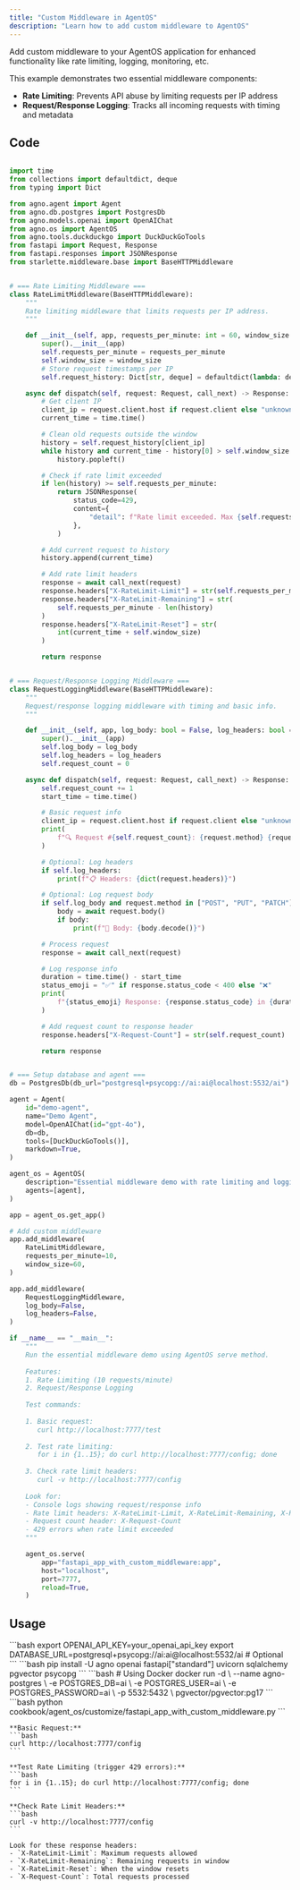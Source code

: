 ```yaml
---
title: "Custom Middleware in AgentOS"
description: "Learn how to add custom middleware to AgentOS"
---
```

Add custom middleware to your AgentOS application for enhanced functionality like rate limiting, logging, monitoring, etc.

This example demonstrates two essential middleware components:
- **Rate Limiting**: Prevents API abuse by limiting requests per IP address
- **Request/Response Logging**: Tracks all incoming requests with timing and metadata

## Code

```python cookbook/agent_os/customize/fastapi_app_with_custom_middleware.py

import time
from collections import defaultdict, deque
from typing import Dict

from agno.agent import Agent
from agno.db.postgres import PostgresDb
from agno.models.openai import OpenAIChat
from agno.os import AgentOS
from agno.tools.duckduckgo import DuckDuckGoTools
from fastapi import Request, Response
from fastapi.responses import JSONResponse
from starlette.middleware.base import BaseHTTPMiddleware


# === Rate Limiting Middleware ===
class RateLimitMiddleware(BaseHTTPMiddleware):
    """
    Rate limiting middleware that limits requests per IP address.
    """

    def __init__(self, app, requests_per_minute: int = 60, window_size: int = 60):
        super().__init__(app)
        self.requests_per_minute = requests_per_minute
        self.window_size = window_size
        # Store request timestamps per IP
        self.request_history: Dict[str, deque] = defaultdict(lambda: deque())

    async def dispatch(self, request: Request, call_next) -> Response:
        # Get client IP
        client_ip = request.client.host if request.client else "unknown"
        current_time = time.time()

        # Clean old requests outside the window
        history = self.request_history[client_ip]
        while history and current_time - history[0] > self.window_size:
            history.popleft()

        # Check if rate limit exceeded
        if len(history) >= self.requests_per_minute:
            return JSONResponse(
                status_code=429,
                content={
                    "detail": f"Rate limit exceeded. Max {self.requests_per_minute} requests per minute."
                },
            )

        # Add current request to history
        history.append(current_time)

        # Add rate limit headers
        response = await call_next(request)
        response.headers["X-RateLimit-Limit"] = str(self.requests_per_minute)
        response.headers["X-RateLimit-Remaining"] = str(
            self.requests_per_minute - len(history)
        )
        response.headers["X-RateLimit-Reset"] = str(
            int(current_time + self.window_size)
        )

        return response


# === Request/Response Logging Middleware ===
class RequestLoggingMiddleware(BaseHTTPMiddleware):
    """
    Request/response logging middleware with timing and basic info.
    """

    def __init__(self, app, log_body: bool = False, log_headers: bool = False):
        super().__init__(app)
        self.log_body = log_body
        self.log_headers = log_headers
        self.request_count = 0

    async def dispatch(self, request: Request, call_next) -> Response:
        self.request_count += 1
        start_time = time.time()

        # Basic request info
        client_ip = request.client.host if request.client else "unknown"
        print(
            f"🔍 Request #{self.request_count}: {request.method} {request.url.path} from {client_ip}"
        )

        # Optional: Log headers
        if self.log_headers:
            print(f"📋 Headers: {dict(request.headers)}")

        # Optional: Log request body
        if self.log_body and request.method in ["POST", "PUT", "PATCH"]:
            body = await request.body()
            if body:
                print(f"📝 Body: {body.decode()}")

        # Process request
        response = await call_next(request)

        # Log response info
        duration = time.time() - start_time
        status_emoji = "✅" if response.status_code < 400 else "❌"
        print(
            f"{status_emoji} Response: {response.status_code} in {duration * 1000:.1f}ms"
        )

        # Add request count to response header
        response.headers["X-Request-Count"] = str(self.request_count)

        return response


# === Setup database and agent ===
db = PostgresDb(db_url="postgresql+psycopg://ai:ai@localhost:5532/ai")

agent = Agent(
    id="demo-agent",
    name="Demo Agent",
    model=OpenAIChat(id="gpt-4o"),
    db=db,
    tools=[DuckDuckGoTools()],
    markdown=True,
)

agent_os = AgentOS(
    description="Essential middleware demo with rate limiting and logging",
    agents=[agent],
)

app = agent_os.get_app()

# Add custom middleware
app.add_middleware(
    RateLimitMiddleware,
    requests_per_minute=10,
    window_size=60,
)

app.add_middleware(
    RequestLoggingMiddleware,
    log_body=False,
    log_headers=False,
)

if __name__ == "__main__":
    """
    Run the essential middleware demo using AgentOS serve method.
    
    Features:
    1. Rate Limiting (10 requests/minute)
    2. Request/Response Logging
    
    Test commands:
    
    1. Basic request:
       curl http://localhost:7777/test
    
    2. Test rate limiting:
       for i in {1..15}; do curl http://localhost:7777/config; done
    
    3. Check rate limit headers:
       curl -v http://localhost:7777/config
    
    Look for:
    - Console logs showing request/response info
    - Rate limit headers: X-RateLimit-Limit, X-RateLimit-Remaining, X-RateLimit-Reset
    - Request count header: X-Request-Count
    - 429 errors when rate limit exceeded
    """

    agent_os.serve(
        app="fastapi_app_with_custom_middleware:app",
        host="localhost",
        port=7777,
        reload=True,
    )
```

## Usage

<Steps>
  <Snippet file="create-venv-step.mdx" />

  <Step title="Set Environment Variables">
    ```bash
    export OPENAI_API_KEY=your_openai_api_key
    export DATABASE_URL=postgresql+psycopg://ai:ai@localhost:5532/ai  # Optional
    ```
  </Step>

  <Step title="Install libraries">
    ```bash
    pip install -U agno openai fastapi["standard"] uvicorn sqlalchemy pgvector psycopg
    ```
  </Step>

  <Step title="Setup PostgreSQL Database">
    ```bash
    # Using Docker
    docker run -d \
      --name agno-postgres \
      -e POSTGRES_DB=ai \
      -e POSTGRES_USER=ai \
      -e POSTGRES_PASSWORD=ai \
      -p 5532:5432 \
      pgvector/pgvector:pg17
    ```
  </Step>

  <Step title="Run Example">
    ```bash
    python cookbook/agent_os/customize/fastapi_app_with_custom_middleware.py
    ```
  </Step>

  <Step title="Test the Middleware">
    
    **Basic Request:**
    ```bash
    curl http://localhost:7777/config
    ```
    
    **Test Rate Limiting (trigger 429 errors):**
    ```bash
    for i in {1..15}; do curl http://localhost:7777/config; done
    ```
    
    **Check Rate Limit Headers:**
    ```bash
    curl -v http://localhost:7777/config
    ```
    
    Look for these response headers:
    - `X-RateLimit-Limit`: Maximum requests allowed
    - `X-RateLimit-Remaining`: Remaining requests in window
    - `X-RateLimit-Reset`: When the window resets
    - `X-Request-Count`: Total requests processed
  </Step>
</Steps>